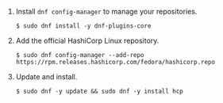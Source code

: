 1. Install `dnf config-manager` to manage your repositories.

   ```shell-session
   $ sudo dnf install -y dnf-plugins-core
   ```

1. Add the official HashiCorp Linux repository.

   ```shell-session
   $ sudo dnf config-manager --add-repo https://rpm.releases.hashicorp.com/fedora/hashicorp.repo
   ```

1. Update and install.

   ```shell-session
   $ sudo dnf -y update && sudo dnf -y install hcp
   ```